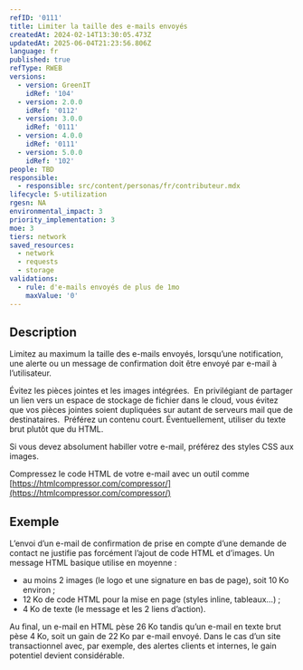 ```yaml
---
refID: '0111'
title: Limiter la taille des e-mails envoyés
createdAt: 2024-02-14T13:30:05.473Z
updatedAt: 2025-06-04T21:23:56.806Z
language: fr
published: true
refType: RWEB
versions:
  - version: GreenIT
    idRef: '104'
  - version: 2.0.0
    idRef: '0112'
  - version: 3.0.0
    idRef: '0111'
  - version: 4.0.0
    idRef: '0111'
  - version: 5.0.0
    idRef: '102'
people: TBD
responsible:
  - responsible: src/content/personas/fr/contributeur.mdx
lifecycle: 5-utilization
rgesn: NA
environmental_impact: 3
priority_implementation: 3
moe: 3
tiers: network
saved_resources:
  - network
  - requests
  - storage
validations:
  - rule: d'e-mails envoyés de plus de 1mo
    maxValue: '0'
---
```


## Description

Limitez au maximum la taille des e-mails envoyés, lorsqu’une notification, une alerte ou un message de confirmation doit être envoyé par e-mail à l’utilisateur. 

Évitez les pièces jointes et les images intégrées.  En privilégiant de partager un lien vers un espace de stockage de fichier dans le cloud, vous évitez que vos pièces jointes soient dupliquées sur autant de serveurs mail que de destinataires. 
Préférez un contenu court. Éventuellement, utiliser du texte brut plutôt que du HTML.

Si vous devez absolument habiller votre e-mail, préférez des styles CSS aux images. 

Compressez le code HTML de votre e-mail avec un outil comme [https://htmlcompressor.com/compressor/](https://htmlcompressor.com/compressor/)

## Exemple

L’envoi d’un e-mail de confirmation de prise en compte d’une demande de contact ne justifie pas forcément  l’ajout de code HTML et d’images. Un message HTML basique utilise en moyenne :

* au moins 2 images (le logo et une signature en bas de page), soit 10 Ko environ ;
* 12 Ko de code HTML pour la mise en page (styles inline, tableaux…) ;
* 4 Ko de texte (le message et les 2 liens d’action).

Au final, un e-mail en HTML pèse 26 Ko tandis qu’un e-mail en texte brut pèse 4 Ko, soit un gain de 22 Ko par e-mail envoyé. Dans le cas d’un site transactionnel avec, par exemple, des alertes clients et internes, le gain potentiel devient considérable.
